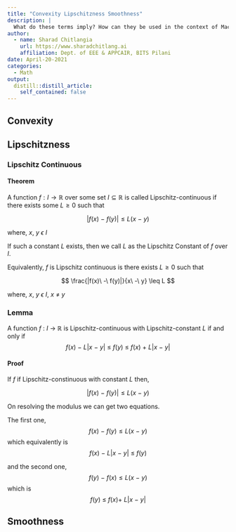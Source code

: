 ```yaml
---
title: "Convexity Lipschitzness Smoothness"
description: |
  What do these terms imply? How can they be used in the context of Machine Learning?
author:
  - name: Sharad Chitlangia
    url: https://www.sharadchitlang.ai
    affiliation: Dept. of EEE & APPCAIR, BITS Pilani 
date: April-20-2021
categories:
  - Math
output: 
  distill::distill_article:
    self_contained: false
---
```


## Convexity

## Lipschitzness

### Lipschitz Continuous
#### Theorem

A function $f : I \rightarrow \mathbb{R}$ over some set $I \subseteq \mathbb{R}$ is called Lipschitz-continuous
if there exists some $L \geq 0$ such that 

$$
|f(x)\ -\ f(y)| \leq L (x\ -\ y)
$$

where, $x,\ y\ \epsilon\ I$


If such a constant $L$ exists, then we call $L$ as the Lipschitz Constant of $f$ over $I$.

Equivalently, $f$ is Lipschitz continuous is there exists $L \geq 0$ such that 

$$
\frac{|f(x)\ -\ f(y)|}{x\ -\ y} \leq L
$$

where, $x,\ y\ \epsilon\ I,\ x\ \neq\ y$

### Lemma

A function $f\ :\ I\ \rightarrow \ \mathbb{R}$ is Lipschitz-continuous with Lipschitz-constant $L$ if and only if 
$$
f(x)\ -\ L |x\ -\ y|\ \leq \ f(y) \ \leq \ f(x) \ + \ L |x\ -\ y|
$$

#### Proof

If $f$ if Lipschitz-constinuous with constant $L$ then,

$$
|f(x)\ -\ f(y)| \leq L (x\ -\ y)
$$

On resolving the modulus we can get two equations. 

The first one, $$f(x)\ -\ f(y) \leq L (x\ -\ y)$$
which equivalently is $$f(x)\ -\ L |x\ -\ y|\ \leq \ f(y)$$

and the second one, $$f(y)\ -\ f(x) \leq L (x\ -\ y)$$
which is $$f(y)\ \leq \ f(x) +\ L |x\ -\ y|$$

## Smoothness
